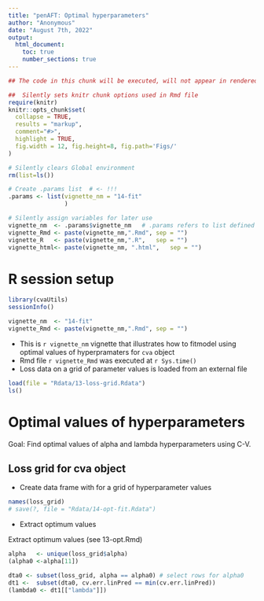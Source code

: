```yaml
---
title: "penAFT: Optimal hyperparameters"
author: "Anonymous"
date: "August 7th, 2022"
output: 
  html_document:
    toc: true
    number_sections: true
---
```



```r
## The code in this chunk will be executed, will not appear in rendered .html file

##  Silently sets knitr chunk options used in Rmd file
require(knitr)
knitr::opts_chunk$set(
  collapse = TRUE,
  results = "markup",  
  comment="#>",
  highlight = TRUE,
  fig.width = 12, fig.height=8, fig.path='Figs/'
)

# Silently clears Global environment
rm(list=ls())

# Create .params list  # <- !!! 
.params <- list(vignette_nm = "14-fit"
                ) 

# Silently assign variables for later use
vignette_nm  <- .params$vignette_nm   # .params refers to list defined above
vignette_Rmd <- paste(vignette_nm,".Rmd", sep = "")
vignette_R   <- paste(vignette_nm,".R",   sep = "")
vignette_html<- paste(vignette_nm, ".html",   sep = "")
```

# R session setup


```r
library(cvaUtils)
sessionInfo()
```

```r
vignette_nm  <- "14-fit"
vignette_Rmd <- paste(vignette_nm,".Rmd", sep = "")
```

* This is `r vignette_nm` vignette that illustrates how to fitmodel using optimal values of hyperpramaters for `cva` object
* Rmd file  `r vignette_Rmd` was executed at `r Sys.time()`
* Loss data on a grid of parameter values is loaded from an external file

```r
load(file = "Rdata/13-loss-grid.Rdata")
ls()
```

# Optimal values of hyperparameters

Goal: Find optimal values of alpha and lambda hyperparameters using C-V.

## Loss grid for cva object

* Create data frame with for a grid of hyperparameter values  

```r
names(loss_grid)
# save(?, file = "Rdata/14-opt-fit.Rdata")
```


* Extract optimum values

Extract optimum values (see 13-opt.Rmd)

```r
alpha   <- unique(loss_grid$alpha)
(alpha0 <-alpha[11])

dta0 <- subset(loss_grid, alpha == alpha0) # select rows for alpha0
dt1 <-  subset(dta0, cv.err.linPred == min(cv.err.linPred))
(lambda0 <- dt1[["lambda"]])
```

